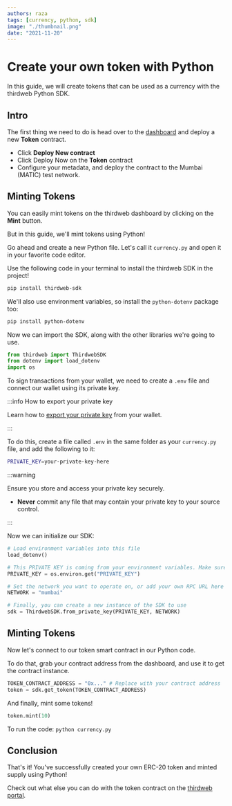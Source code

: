 ```yaml
---
authors: raza
tags: [currency, python, sdk]
image: "./thumbnail.png"
date: "2021-11-20"
---
```


# Create your own token with Python

In this guide, we will create tokens that can be used as a currency with the thirdweb Python SDK.

<!-- truncate -->

## Intro

The first thing we need to do is head over to the [dashboard](https://thirdweb.com/dashboard) and deploy a new **Token** contract.

- Click **Deploy New contract**
- Click Deploy Now on the **Token** contract
- Configure your metadata, and deploy the contract to the Mumbai (MATIC) test network.

## Minting Tokens

You can easily mint tokens on the thirdweb dashboard by clicking on the **Mint** button.

But in this guide, we'll mint tokens using Python!

Go ahead and create a new Python file. Let's call it `currency.py` and open it in your favorite code editor.

Use the following code in your terminal to install the thirdweb SDK in the project!

```bash
pip install thirdweb-sdk
```

We'll also use environment variables, so install the `python-dotenv` package too:

```bash
pip install python-dotenv
```

Now we can import the SDK, along with the other libraries we're going to use.

```python title="currency.py"
from thirdweb import ThirdwebSDK
from dotenv import load_dotenv
import os
```

To sign transactions from your wallet, we need to create a `.env` file and connect our wallet using its private key.

:::info How to export your private key

Learn how to [export your private key](/guides/create-a-metamask-wallet#export-your-private-key) from your wallet.

:::

To do this, create a file called `.env` in the same folder as your `currency.py` file, and add the following to it:

```bash title=".env"
PRIVATE_KEY=your-private-key-here
```

:::warning

Ensure you store and access your private key securely.

- **Never** commit any file that may contain your private key to your source control.

:::

Now we can initialize our SDK:

```python
# Load environment variables into this file
load_dotenv()

# This PRIVATE KEY is coming from your environment variables. Make sure to never put it in a tracked file or share it with anyone.
PRIVATE_KEY = os.environ.get("PRIVATE_KEY")

# Set the network you want to operate on, or add your own RPC URL here
NETWORK = "mumbai"

# Finally, you can create a new instance of the SDK to use
sdk = ThirdwebSDK.from_private_key(PRIVATE_KEY, NETWORK)
```

## Minting Tokens

Now let's connect to our token smart contract in our Python code.

To do that, grab your contract address from the dashboard, and use it to get the contract instance.

```python
TOKEN_CONTRACT_ADDRESS = "0x..." # Replace with your contract address
token = sdk.get_token(TOKEN_CONTRACT_ADDRESS)
```

And finally, mint some tokens!

```python
token.mint(10)
```

To run the code: `python currency.py`

## Conclusion

That's it! You've successfully created your own ERC-20 token and minted supply using Python!

Check out what else you can do with the token contract on the [thirdweb portal](https://portal.thirdweb.com/pre-built-contracts/token).
